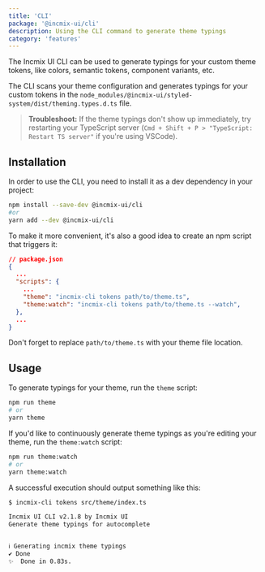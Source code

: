 ```yaml
---
title: 'CLI'
package: '@incmix-ui/cli'
description: Using the CLI command to generate theme typings
category: 'features'
---
```


The Incmix UI CLI can be used to generate typings for your custom theme tokens,
like colors, semantic tokens, component variants, etc.

The CLI scans your theme configuration and generates typings for your custom
tokens in the `node_modules/@incmix-ui/styled-system/dist/theming.types.d.ts`
file.

> **Troubleshoot:** If the theme typings don't show up immediately, try
> restarting your TypeScript server
> (`Cmd + Shift + P > "TypeScript: Restart TS server"` if you're using VSCode).

## Installation

In order to use the CLI, you need to install it as a dev dependency in your
project:

```bash
npm install --save-dev @incmix-ui/cli
#or
yarn add --dev @incmix-ui/cli
```

To make it more convenient, it's also a good idea to create an npm script that
triggers it:

```json
// package.json
{
  ...
  "scripts": {
    ...
    "theme": "incmix-cli tokens path/to/theme.ts",
    "theme:watch": "incmix-cli tokens path/to/theme.ts --watch",
  },
  ...
}
```

Don't forget to replace `path/to/theme.ts` with your theme file location.

## Usage

To generate typings for your theme, run the `theme` script:

```bash
npm run theme
# or
yarn theme
```

If you'd like to continuously generate theme typings as you're editing your
theme, run the `theme:watch` script:

```bash
npm run theme:watch
# or
yarn theme:watch
```

A successful execution should output something like this:

```sh
$ incmix-cli tokens src/theme/index.ts

Incmix UI CLI v2.1.8 by Incmix UI
Generate theme typings for autocomplete


ℹ Generating incmix theme typings
✔ Done
✨  Done in 0.83s.
```
